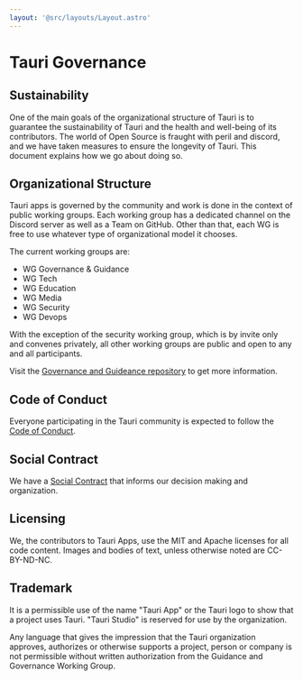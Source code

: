 ```yaml
---
layout: '@src/layouts/Layout.astro'
---
```




# Tauri Governance

## Sustainability

One of the main goals of the organizational structure of Tauri is to guarantee the sustainability of Tauri and the health and well-being of its contributors. The world of Open Source is fraught with peril and discord, and we have taken measures to ensure the longevity of Tauri. This document explains how we go about doing so.

## Organizational Structure

Tauri apps is governed by the community and work is done in the context of public working groups. Each working group has a dedicated channel on the Discord server as well as a Team on GitHub. Other than that, each WG is free to use whatever type of organizational model it chooses.

The current working groups are:

- WG Governance & Guidance
- WG Tech
- WG Education
- WG Media
- WG Security
- WG Devops

With the exception of the security working group, which is by invite only and convenes privately, all other working groups are public and open to any and all participants.

Visit the [Governance and Guideance repository](https://github.com/tauri-apps/governance-and-guidance) to get more information.

## Code of Conduct

Everyone participating in the Tauri community is expected to follow the [Code of Conduct](https://github.com/tauri-apps/governance-and-guidance/blob/main/CODE_OF_CONDUCT.md).

## Social Contract

We have a [Social Contract](https://github.com/tauri-apps/governance-and-guidance/blob/main/SOCIAL_CONTRACT.md) that informs our decision making and organization.

## Licensing

We, the contributors to Tauri Apps, use the MIT and Apache licenses for all code content. Images and bodies of text, unless otherwise noted are CC-BY-ND-NC.

## Trademark

It is a permissible use of the name "Tauri App" or the Tauri logo to show that a project uses Tauri. "Tauri Studio" is reserved for use by the organization.

Any language that gives the impression that the Tauri organization approves, authorizes or otherwise supports a project, person or company is not permissible without written authorization from the Guidance and Governance Working Group.
